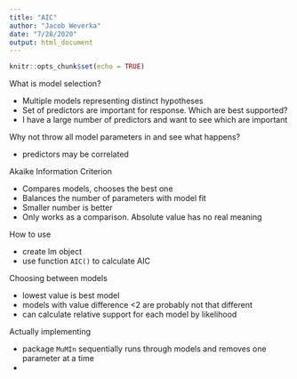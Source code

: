 ```yaml
---
title: "AIC"
author: "Jacob Weverka"
date: "7/28/2020"
output: html_document
---
```


```r
knitr::opts_chunk$set(echo = TRUE)
```




What is model selection?

  - Multiple models representing distinct hypotheses
  - Set of predictors are important for response. Which are best supported?
  - I have a large number of predictors and want to see which are important
  
  
Why not throw all model parameters in and see what happens?

  - predictors may be correlated
  
  
Akaike Information Criterion

  - Compares models, chooses the best one
  - Balances the number of parameters with model fit
  - Smaller number is better
  - Only works as a comparison. Absolute value has no real meaning
  
  
How to use

  - create lm object
  - use function `AIC()` to calculate AIC
  

Choosing between models

  - lowest value is best model
  - models with value difference <2 are probably not that different
  - can calculate relative support for each model by likelihood
  
  
Actually implementing

  - package `MuMIn` sequentially runs through models and removes one parameter at a time
  - 
  
  
  
  
  
  
  
  
  
  
  
  
  
  
  
  
  
  
  
  
  
  
  